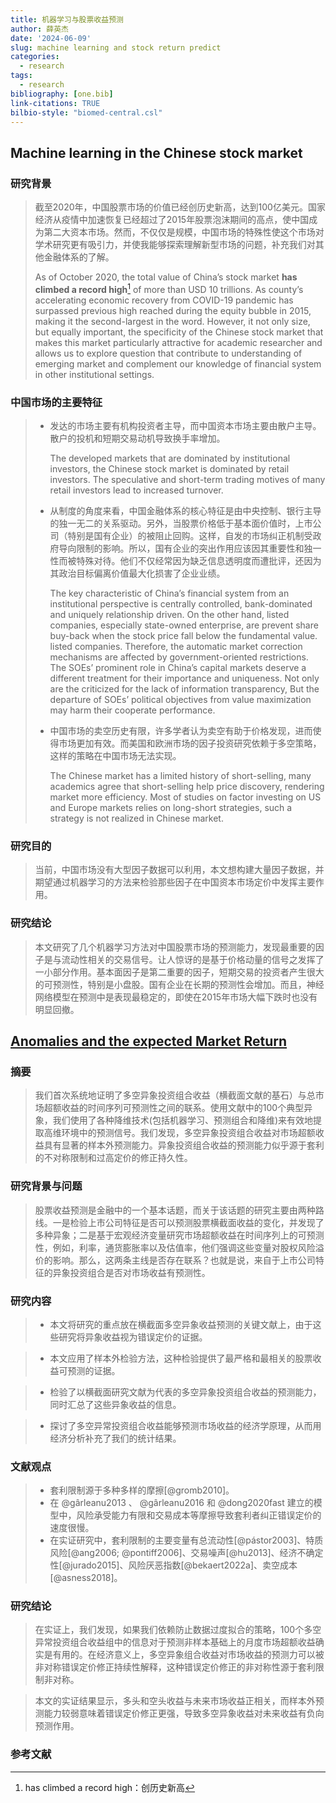 ```yaml
---
title: 机器学习与股票收益预测
author: 薛英杰
date: '2024-06-09'
slug: machine learning and stock return predict
categories:
  - research
tags:
  - research
bibliography: [one.bib]
link-citations: TRUE
bilbio-style: "biomed-central.csl"
---
```


## Machine learning in the Chinese stock market

### 研究背景

> 截至2020年，中国股票市场的价值已经创历史新高，达到100亿美元。国家经济从疫情中加速恢复已经超过了2015年股票泡沫期间的高点，使中国成为第二大资本市场。然而，不仅仅是规模，中国市场的特殊性使这个市场对学术研究更有吸引力，并使我能够探索理解新型市场的问题，补充我们对其他金融体系的了解。
>
> As of October 2020, the total value of China's stock market **has climbed a record high**[^1] of more than USD 10 trillions. As county's accelerating economic recovery from COVID-19 pandemic has surpassed previous high reached during the equity bubble in 2015, making it the second-largest in the word. However, it not only size, but equally important, the specificity of the Chinese stock market that makes this market particularly attractive for academic researcher and allows us to explore question that contribute to understanding of emerging market and complement our knowledge of financial system in other institutional settings.

[^1]: has climbed a record high：创历史新高

### 中国市场的主要特征

> -   发达的市场主要有机构投资者主导，而中国资本市场主要由散户主导。散户的投机和短期交易动机导致换手率增加。
>
>     The developed markets that are dominated by institutional investors, the Chinese stock market is dominated by retail investors. The speculative and short-term trading motives of many retail investors lead to increased turnover.
>
> -   从制度的角度来看，中国金融体系的核心特征是由中央控制、银行主导的独一无二的关系驱动。另外，当股票价格低于基本面价值时，上市公司（特别是国有企业）的被阻止回购。这样，自发的市场纠正机制受政府导向限制的影响。所以，国有企业的突出作用应该因其重要性和独一性而被特殊对待。他们不仅经常因为缺乏信息透明度而遭批评，还因为其政治目标偏离价值最大化损害了企业业绩。
>
>     The key characteristic of China's financial system from an institutional perspective is centrally controlled, bank-dominated and uniquely relationship driven. On the other hand, listed companies, especially state-owned enterprise, are prevent share buy-back when the stock price fall below the fundamental value. listed companies. Therefore, the automatic market correction mechanisms are affected by government-oriented restrictions. The SOEs' prominent role in China's capital markets deserve a different treatment for their importance and uniqueness. Not only are the criticized for the lack of information transparency, But the departure of SOEs' political objectives from value maximization may harm their cooperate performance.
>
> -   中国市场的卖空历史有限，许多学者认为卖空有助于价格发现，进而使得市场更加有效。而美国和欧洲市场的因子投资研究依赖于多空策略，这样的策略在中国市场无法实现。
>
>     The Chinese market has a limited history of short-selling, many academics agree that short-selling help price discovery, rendering market more efficiency. Most of studies on factor investing on US and Europe markets relies on long-short strategies, such a strategy is not realized in Chinese market.

### 研究目的

> 当前，中国市场没有大型因子数据可以利用，本文想构建大量因子数据，并期望通过机器学习的方法来检验那些因子在中国资本市场定价中发挥主要作用。

### 研究结论

> 本文研究了几个机器学习方法对中国股票市场的预测能力，发现最重要的因子是与流动性相关的交易信号。让人惊讶的是基于价格动量的信号之发挥了一小部分作用。基本面因子是第二重要的因子，短期交易的投资者产生很大的可预测性，特别是小盘股。国有企业在长期的预测性会增加。而且，神经网络模型在预测中是表现最稳定的，即使在2015年市场大幅下跌时也没有明显回撤。

## [Anomalies and the expected Market Return](https://doi.org/10.1111/jofi.13099)

### 摘要

> 我们首次系统地证明了多空异象投资组合收益（横截面文献的基石）与总市场超额收益的时间序列可预测性之间的联系。使用文献中的100个典型异象，我们使用了各种降维技术(包括机器学习、预测组合和降维)来有效地提取高维环境中的预测信号。我们发现，多空异象投资组合收益对市场超额收益具有显著的样本外预测能力。异象投资组合收益的预测能力似乎源于套利的不对称限制和过高定价的修正持久性。

### 研究背景与问题

> 股票收益预测是金融中的一个基本话题，而关于该话题的研究主要由两种路线。一是检验上市公司特征是否可以预测股票横截面收益的变化，并发现了多种异象；二是基于宏观经济变量研究市场超额收益在时间序列上的可预测性，例如，利率，通货膨胀率以及估值率，他们强调这些变量对股权风险溢价的影响。那么，这两条主线是否存在联系？也就是说，来自于上市公司特征的异象投资组合是否对市场收益有预测性。

### 研究内容

> -   本文将研究的重点放在横截面多空异象收益预测的关键文献上，由于这些研究将异象收益视为错误定价的证据。

> -   本文应用了样本外检验方法，这种检验提供了最严格和最相关的股票收益可预测的证据。

> -   检验了以横截面研究文献为代表的多空异象投资组合收益的预测能力，同时汇总了这些异象收益的信息。

> -   探讨了多空异常投资组合收益能够预测市场收益的经济学原理，从而用经济分析补充了我们的统计结果。

### 文献观点

> -   套利限制源于多种多样的摩擦[@gromb2010]。
> -   在 @gârleanu2013 、 @gârleanu2016 和 @dong2020fast 建立的模型中，风险承受能力有限和交易成本等摩擦导致套利者纠正错误定价的速度很慢。
> -   在实证研究中，套利限制的主要变量有总流动性[@pástor2003]、特质风险[@ang2006; @pontiff2006]、交易噪声[@hu2013]、经济不确定性[@jurado2015]、风险厌恶指数[@bekaert2022a]、卖空成本[@asness2018]。

### 研究结论

> 在实证上，我们发现，如果我们依赖防止数据过度拟合的策略，100个多空异常投资组合收益组中的信息对于预测非样本基础上的月度市场超额收益确实是有用的。在经济意义上，多空异象组合收益对市场收益的预测力可以被非对称错误定价修正持续性解释，这种错误定价修正的非对称性源于套利限制非对称。

> 本文的实证结果显示，多头和空头收益与未来市场收益正相关，而样本外预测能力较弱意味着错误定价修正更强，导致多空异象收益对未来收益有负向预测作用。

### 参考文献
